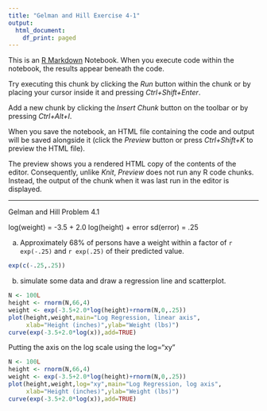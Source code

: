 ```yaml
---
title: "Gelman and Hill Exercise 4-1"
output:
  html_document:
    df_print: paged
---
```


This is an [R Markdown](http://rmarkdown.rstudio.com) Notebook. When you execute code within the notebook, the results appear beneath the code. 

Try executing this chunk by clicking the *Run* button within the chunk or by placing your cursor inside it and pressing *Ctrl+Shift+Enter*. 


Add a new chunk by clicking the *Insert Chunk* button on the toolbar or by pressing *Ctrl+Alt+I*.

When you save the notebook, an HTML file containing the code and output will be saved alongside it (click the *Preview* button or press *Ctrl+Shift+K* to preview the HTML file).

The preview shows you a rendered HTML copy of the contents of the editor. Consequently, unlike *Knit*, *Preview* does not run any R code chunks. Instead, the output of the chunk when it was last run in the editor is displayed.


-------------------------------------------------------
Gelman and Hill Problem 4.1

log(weight) = -3.5 + 2.0 log(height) + error
sd(error) = .25

a) Approximately 68% of persons have a weight within a factor of `r exp(-.25)` and `r exp(.25)` of their predicted value.

```r
exp(c(-.25,.25))
```

b) simulate some data and draw a regression line and scatterplot.
```r
N <- 100L
height <- rnorm(N,66,4)
weight <- exp(-3.5+2.0*log(height)+rnorm(N,0,.25))
plot(height,weight,main="Log Regression, linear axis",
     xlab="Height (inches)",ylab="Weight (lbs)")
curve(exp(-3.5+2.0*log(x)),add=TRUE)

```
Putting the axis on the log scale using the log="xy"

```r
N <- 100L
height <- rnorm(N,66,4)
weight <- exp(-3.5+2.0*log(height)+rnorm(N,0,.25))
plot(height,weight,log="xy",main="Log Regression, log axis",
     xlab="Height (inches)",ylab="Weight (lbs)")
curve(exp(-3.5+2.0*log(x)),add=TRUE)

```

